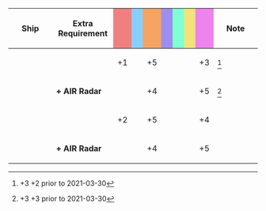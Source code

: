 {|class="wikitable" style="width:100%; text-align: center; vertical-align: middle;"
|-
! style="width: 20%;" | Ship
! style="width: 25%;" | Extra Requirement
! style="width: 5%; background-color: lightcoral;" | {{Firepower}}
! style="width: 5%; background-color: lightskyblue;" | {{Torpedo}}
! style="width: 5%; background-color: sandybrown;" | {{AA}}
! style="width: 5%; background-color: #9C8FEE;" | {{ASW}}
! style="width: 5%; background-color: #7fffd4;" | {{LOS}}
! style="width: 5%; background-color: #F2E279;" | {{Armor}}
! style="width: 5%; background-color: violet;" | {{Evasion}}
! style="width: 20%;" | Note
|-
! rowspan="2"| {{ShipLink|Noshiro/Kai Ni|Yahagi/Kai Ni|Yahagi/Kai Ni B|text=Agano-class Kai Ni|link_class=Agano}}
| style="text-align:left;" | 
| +1 || || +5 || || || || +3
| style="text-align:left;" | <ref>{{AA}}+3 {{Evasion}}+2 prior to 2021-03-30</ref>
|-
| style="text-align:left;" | '''+ AIR Radar'''
| || || +4 || || || || +5
| style="text-align:left;" | <ref>{{AA}}+3 {{Evasion}}+3 prior to 2021-03-30</ref>
|-
! rowspan="2"| {{ShipLink|Mogami/Kai Ni|Mogami/Kai Ni Toku|text=Mogami Kai Ni (Toku)}}
| style="text-align:left;" | 
| +2 || || +5 || || || || +4
| style="text-align:left;" | 
|-
| style="text-align:left;" | '''+ AIR Radar'''
| || || +4 || || || || +5
| style="text-align:left;" | 
|}
<references/>
